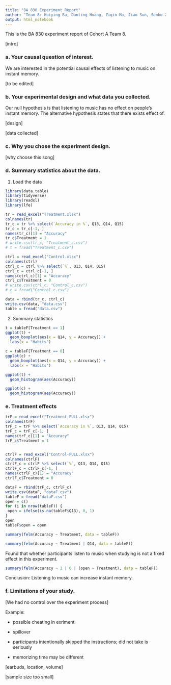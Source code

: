 ```yaml
---
title: "BA 830 Experiment Report"
author: "Team 8: Huiying Ba, Danting Huang, Ziqin Ma, Jiao Sun, Senbo Zhang"
output: html_notebook
---
```


This is the BA 830 experiment report of Cohort A Team 8. 

[intro]

### a. Your causal question of interest.

We are interested in the potential causal effects of listening to music on instant memory. 

[to be edited]


### b. Your experimental design and what data you collected.

Our null hypothesis is that listening to music has no effect on people's instant memory. The alternative hypothesis states that there exists effect of.

[design]

[data collected]

### c. Why you chose the experiment design.

[why choose this song]

[why number sequence]: easy to impliment for everyone. No additional skills required. No bias

[Give out QR code randomly]: group members did not know which assignment was given out, hence eliminating xxx bias

### d. Summary statistics about the data.

1. Load the data

```r
library(data.table)
library(tidyverse)
library(readxl)
library(lfe)

tr = read_excel("Treatment.xlsx")
colnames(tr)
tr_c = tr %>% select(`Accuracy in %`, Q13, Q14, Q15)
tr_c = tr_c[-1, ]
names(tr_c)[1] = "Accuracy"
tr_c$Treatment = 1
# write.csv(tr_c, "Treatment_c.csv")
# t = fread("Treatment_c.csv")

ctrl = read_excel("Control.xlsx")
colnames(ctrl)
ctrl_c = ctrl %>% select(`%`, Q13, Q14, Q15)
ctrl_c = ctrl_c[-1, ]
names(ctrl_c)[1] = "Accuracy"
ctrl_c$Treatment = 0
# write.csv(ctrl_c, "Control_c.csv")
# c = fread("Control_c.csv")

data = rbind(tr_c, ctrl_c)
write.csv(data, "data.csv")
table = fread("data.csv")
```

2. Summary statistics

```r
t = tableF[Treatment == 1]
ggplot(t) + 
  geom_boxplot(aes(x = Q14, y = Accuracy)) + 
  labs(x = "Habits")
```

```r
c = tableF[Treatment == 0]
ggplot(c) + 
  geom_boxplot(aes(x = Q14, y = Accuracy)) + 
  labs(x = "Habits")
```

```r
ggplot(t) +
  geom_histogram(aes(Accuracy))
```

```r
ggplot(c) + 
  geom_histogram(aes(Accuracy))
```


### e. Treatment effects


```r
trF = read_excel("Treatment-FULL.xlsx")
colnames(trF)
trF_c = trF %>% select(`Accuracy in %`, Q13, Q14, Q15)
trF_c = trF_c[-1, ]
names(trF_c)[1] = "Accuracy"
trF_c$Treatment = 1


ctrlF = read_excel("Control-FULL.xlsx")
colnames(ctrlF)
ctrlF_c = ctrlF %>% select(`%`, Q13, Q14, Q15)
ctrlF_c = ctrlF_c[-1, ]
names(ctrlF_c)[1] = "Accuracy"
ctrlF_c$Treatment = 0

dataF = rbind(trF_c, ctrlF_c)
write.csv(dataF, "dataF.csv")
tableF = fread("dataF.csv")
open = c()
for (i in nrow(tableF)) {
 open = ifelse(is.na(tableF$Q13), 0, 1)
}
open
tableF$open = open
```


```r
summary(felm(Accuracy ~ Treatment, data = tableF))
```

```r
summary(felm(Accuracy ~ Treatment | Q14, data = tableF))
```
Found that whether participants listen to music when studying is not a fixed effect in this experiment.


```r
summary(felm(Accuracy ~ 1 | 0 | (open ~ Treatment), data = tableF))
```
Conclusion: Listening to music can increase instant memory. 


### f. Limitations of your study.

[We had no control over the experiment process]

Example: 

- possible cheating in exriment

- spillover

- participants intentionally skipped the instructions; did not take is seriously

- memorizing time may be different

[earbuds, location, volume]

[sample size too small]

[Survey Design]: no sound in control's link, so participants in control group might be distracted or confused by the silence, thus reducing their time available to memorize. 





